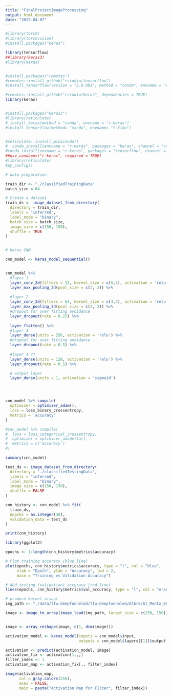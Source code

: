 ```yaml
---
title: "FinalProjectImageProcessing"
output: html_document
date: "2025-04-07"
---
```


```r

#library(torch)
#library(torchvision)
#install.packages("keras") 

library(tensorflow)
##library(keras3) 
#library(keras)


#install.packages("remotes")
#remotes::install_github("rstudio/tensorflow")
#install_tensorflow(version = "2.0.0b1", method = "conda", envname = "r-reticulate")

#remotes::install_github("rstudio/keras", dependencies = TRUE)
library(keras)


#install.packages("keras3")
#library(reticulate)
# install_keras(method = "conda", envname = "r-keras")
#install_tensorflow(method= "conda", envname= "t-flow")


#reticulate::install_miniconda()
#  conda_install(envname = "r-keras", packages = "keras", channel = "conda-forge")
#conda_install(envname = "r-keras", packages = "tensorflow", channel = "conda-forge")
##use_condaenv("r-keras", required = TRUE)
#library(reticulate)
#py_config()
```


```r
# data preparation

train_dir <- "./classifiedTrainingData"  
batch_size = 64

# Create a dataset 
train_ds <- image_dataset_from_directory(
  directory = train_dir,
  labels = "inferred",
  label_mode = "binary",       
  batch_size = batch_size,
  image_size = c(150, 150),    
  shuffle = TRUE
)



```


```r

# keras CNN

cnn_model <- keras_model_sequential()


cnn_model %>%
  #layer 1
  layer_conv_2d(filters = 32, kernel_size = c(5,5), activation = 'relu', input_shape = c(150, 150, 3)) %>% 
  layer_max_pooling_2d(pool_size = c(2, 2)) %>% 
  
  #layer 2
  layer_conv_2d(filters = 64, kernel_size = c(3,3), activation = 'relu') %>% 
  layer_max_pooling_2d(pool_size = c(2, 2)) %>% 
  #dropout for over fitting avoidance 
  layer_dropout(rate = 0.25) %>% 
  
  layer_flatten() %>% 
  #layer 3
  layer_dense(units = 256, activation = 'relu') %>% 
  #dropout for over fitting avoidance 
  layer_dropout(rate = 0.5) %>% 
  
  #layer 4 ??
  layer_dense(units = 128, activation = 'relu') %>% 
  layer_dropout(rate = 0.5) %>% 

  # output layer
  layer_dense(units = 1, activation = 'sigmoid')




cnn_model %>% compile(
  optimizer = optimizer_adam(),
  loss = loss_binary_crossentropy,
  metrics = 'accuracy'
)

#cnn_model %>% compile(
#  loss = loss_categorical_crossentropy,
#  optimizer = optimizer_adadelta(),
#  metrics = c('accuracy')
#)

summary(cnn_model)
```




``` r
test_ds <- image_dataset_from_directory(
  directory = "./classifiedTestingData",  
  labels = "inferred",
  label_mode = "binary",          
  image_size = c(150, 150),
  shuffle = FALSE
)


```


``` r

cnn_history <- cnn_model %>% fit(
  train_ds,
  epochs = as.integer(30),
  validation_data = test_ds
)

print(cnn_history)

```




```r
library(ggplot2)

epochs <- 1:length(cnn_history$metrics$accuracy)

# Plot training accuracy (blue line)
plot(epochs, cnn_history$metrics$accuracy, type = "l", col = "blue",
     xlab = "Epoch", ylab = "Accuracy", lwd = 2,
     main = "Training vs Validation Accuracy")

# Add testing (validation) accuracy (red line)
lines(epochs, cnn_history$metrics$val_accuracy, type = "l", col = "orange", lwd = 2)


```


```r
# produce kernel visual
img_path <- "./data/lfw-deepfunneled/lfw-deepfunneled/Albrecht_Mentz_0002.jpg"  

image <- image_to_array(image_load(img_path, target_size = c(150, 150)))


image <- array_reshape(image, c(1, dim(image)))

activation_model <- keras_model(inputs = cnn_model$input,
                                outputs = cnn_model$layers[[1]]$output)

activation <- predict(activation_model, image)
activation_fix <- activation[1,,,]
filter_index <- 1
activation_map <- activation_fix[,, filter_index]

image(activation_map, 
      col = gray.colors(256), 
      axes = FALSE, 
      main = paste("Activation Map for Filter", filter_index))



```


